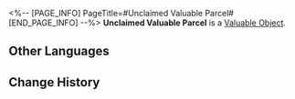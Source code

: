 <%-- [PAGE_INFO]
PageTitle=#Unclaimed Valuable Parcel#
[END_PAGE_INFO] --%>
{{Item Infobox
|id          = 300052
|image       = Item Unclaimed Valuable Parcel.png
|type        = Valuable Object
|invCategory = Valuables
|rarity      = 4
|effect      = Unclaimed valuable parcel. Opening them may yield random rare materials.
|description = Due to various reasons, the recipient did not receive this parcel, and the sender did not retrieve it either. When selling these parcels, they are scanned by the Sky-Faring Commission in advance to ensure that there are no dangerous goods, and the more valuable items inside are individually priced as well.
}}
{{Description|''"Do you think we can get Light Cones in these?"''<br />''"Dream on, maybe after you managed to pull a wife out from one first."''}}
'''Unclaimed Valuable Parcel''' is a [[Valuable Object]].

==Other Languages==
{{Other Languages
|en   = Unclaimed Valuable Parcel
|zhs  = 逾期未取的贵重邮包
|zht  = 逾期未取的貴重郵包
|ja   = 受取期限が過ぎた貴重な荷物
|ko   = 수취 기한이 지난 귀중한 우편물
|es   = Paquete valioso sin recoger
|fr   = Colis de valeur non réclamé
|ru   = Невостребованная ценная посылка
|th   = พัสดุมีค่าที่ไม่มีผู้มารับ
|vi   = Bưu Kiện Đắt Tiền Quá Hạn Chưa Nhận
|de   = Nicht abgeholte Wertsendung
|id   = Paket Berharga yang Belum Diambil
|pt   = Encomenda Valiosa Não Resgatada
}}

==Change History==
{{Change History|2.0}}
